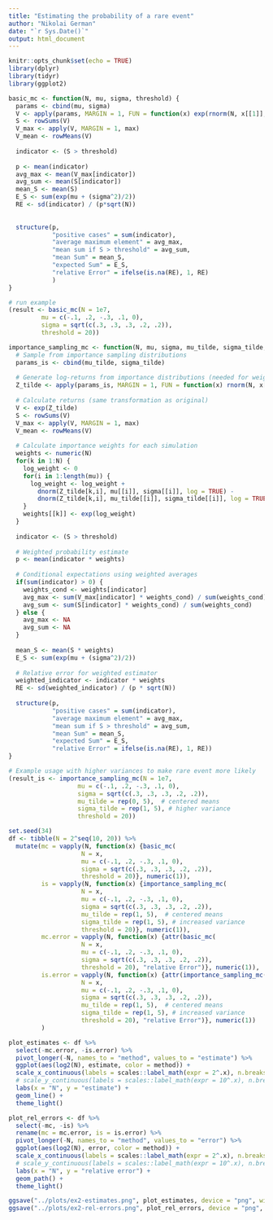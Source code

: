 ```yaml
---
title: "Estimating the probability of a rare event"
author: "Nikolai German"
date: "`r Sys.Date()`"
output: html_document
---
```


```r
knitr::opts_chunk$set(echo = TRUE)
library(dplyr)
library(tidyr)
library(ggplot2)
```

```r
basic_mc <- function(N, mu, sigma, threshold) {
  params <- cbind(mu, sigma)
  V <- apply(params, MARGIN = 1, FUN = function(x) exp(rnorm(N, x[[1]], x[[2]])))
  S <- rowSums(V)
  V_max <- apply(V, MARGIN = 1, max)
  V_mean <- rowMeans(V)
  
  indicator <- (S > threshold)
  
  p <- mean(indicator)
  avg_max <- mean(V_max[indicator])
  avg_sum <- mean(S[indicator])
  mean_S <- mean(S)
  E_S <- sum(exp(mu + (sigma^2)/2))
  RE <- sd(indicator) / (p*sqrt(N))
  
  
  structure(p,
            "positive cases" = sum(indicator),
            "average maximum element" = avg_max,
            "mean sum if S > threshold" = avg_sum, 
            "mean Sum" = mean_S,
            "expected Sum" = E_S,
            "relative Error" = ifelse(is.na(RE), 1, RE)
            )
}
```


```r
# run example
(result <- basic_mc(N = 1e7, 
         mu = c(-.1, .2, -.3, .1, 0),
         sigma = sqrt(c(.3, .3, .3, .2, .2)),
         threshold = 20))
```

```r
importance_sampling_mc <- function(N, mu, sigma, mu_tilde, sigma_tilde, threshold) {
  # Sample from importance sampling distributions
  params_is <- cbind(mu_tilde, sigma_tilde)
  
  # Generate log-returns from importance distributions (needed for weights)
  Z_tilde <- apply(params_is, MARGIN = 1, FUN = function(x) rnorm(N, x[[1]], x[[2]]))
  
  # Calculate returns (same transformation as original)
  V <- exp(Z_tilde)
  S <- rowSums(V)
  V_max <- apply(V, MARGIN = 1, max)
  V_mean <- rowMeans(V)
  
  # Calculate importance weights for each simulation
  weights <- numeric(N)
  for(k in 1:N) {
    log_weight <- 0
    for(i in 1:length(mu)) {
      log_weight <- log_weight + 
        dnorm(Z_tilde[k,i], mu[[i]], sigma[[i]], log = TRUE) - 
        dnorm(Z_tilde[k,i], mu_tilde[[i]], sigma_tilde[[i]], log = TRUE)
    }
    weights[[k]] <- exp(log_weight)
  }
  
  indicator <- (S > threshold)
  
  # Weighted probability estimate
  p <- mean(indicator * weights)
  
  # Conditional expectations using weighted averages
  if(sum(indicator) > 0) {
    weights_cond <- weights[indicator]
    avg_max <- sum(V_max[indicator] * weights_cond) / sum(weights_cond)
    avg_sum <- sum(S[indicator] * weights_cond) / sum(weights_cond)
  } else {
    avg_max <- NA
    avg_sum <- NA
  }
  
  mean_S <- mean(S * weights)
  E_S <- sum(exp(mu + (sigma^2)/2))
  
  # Relative error for weighted estimator
  weighted_indicator <- indicator * weights
  RE <- sd(weighted_indicator) / (p * sqrt(N))
  
  structure(p,
            "positive cases" = sum(indicator),
            "average maximum element" = avg_max,
            "mean sum if S > threshold" = avg_sum, 
            "mean Sum" = mean_S,
            "expected Sum" = E_S,
            "relative Error" = ifelse(is.na(RE), 1, RE))
}
```


```r
# Example usage with higher variances to make rare event more likely
(result_is <- importance_sampling_mc(N = 1e7, 
                   mu = c(-.1, .2, -.3, .1, 0),
                   sigma = sqrt(c(.3, .3, .3, .2, .2)),
                   mu_tilde = rep(0, 5),  # centered means
                   sigma_tilde = rep(1, 5), # higher variance
                   threshold = 20))
```


```r
set.seed(34)
df <- tibble(N = 2^seq(10, 20)) %>%
  mutate(mc = vapply(N, function(x) {basic_mc(
                    N = x, 
                    mu = c(-.1, .2, -.3, .1, 0),
                    sigma = sqrt(c(.3, .3, .3, .2, .2)),
                    threshold = 20)}, numeric(1)),
         is = vapply(N, function(x) {importance_sampling_mc(
                    N = x, 
                    mu = c(-.1, .2, -.3, .1, 0),
                    sigma = sqrt(c(.3, .3, .3, .2, .2)),
                    mu_tilde = rep(1, 5),  # centered means
                    sigma_tilde = rep(1, 5), # increased variance
                    threshold = 20)}, numeric(1)),
         mc.error = vapply(N, function(x) {attr(basic_mc(
                    N = x, 
                    mu = c(-.1, .2, -.3, .1, 0),
                    sigma = sqrt(c(.3, .3, .3, .2, .2)),
                    threshold = 20), "relative Error")}, numeric(1)),
         is.error = vapply(N, function(x) {attr(importance_sampling_mc(
                    N = x, 
                    mu = c(-.1, .2, -.3, .1, 0),
                    sigma = sqrt(c(.3, .3, .3, .2, .2)),
                    mu_tilde = rep(1, 5),  # centered means
                    sigma_tilde = rep(1, 5), # increased variance
                    threshold = 20), "relative Error")}, numeric(1))
         )

```


```r
plot_estimates <- df %>%
  select(-mc.error, -is.error) %>%
  pivot_longer(-N, names_to = "method", values_to = "estimate") %>%
  ggplot(aes(log2(N), estimate, color = method)) +
  scale_x_continuous(labels = scales::label_math(expr = 2^.x), n.breaks = 6) +
  # scale_y_continuous(labels = scales::label_math(expr = 10^.x), n.breaks = 6) +
  labs(x = "N", y = "estimate") +
  geom_line() +
  theme_light()

plot_rel_errors <- df %>%
  select(-mc, -is) %>%
  rename(mc = mc.error, is = is.error) %>%
  pivot_longer(-N, names_to = "method", values_to = "error") %>%
  ggplot(aes(log2(N), error, color = method)) +
  scale_x_continuous(labels = scales::label_math(expr = 2^.x), n.breaks = 6) +
  # scale_y_continuous(labels = scales::label_math(expr = 10^.x), n.breaks = 6) +
  labs(x = "N", y = "relative error") +
  geom_path() +
  theme_light()

ggsave("../plots/ex2-estimates.png", plot_estimates, device = "png", width = 8, height = 4.5)
ggsave("../plots/ex2-rel-errors.png", plot_rel_errors, device = "png", width = 8, height = 4.5)
```


